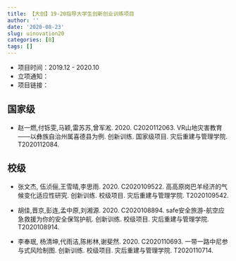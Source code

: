 ```yaml
---
title: 【大创】19-20指导大学生创新创业训练项目
author: ''
date: '2020-08-23'
slug: uinovation20
categories: [B]
tags: []
---
```


* 项目时间：2019.12 - 2020.10
* 立项通知：
* 项目链接：

## 国家级

* 赵一燃,付铄雯,马颖,雷苏苏,曾军淞. 2020. C2020112063. VR山地灾害教育——以彝族自治州属喜德县为例. 创新训练. 国家级项目. 灾后重建与管理学院. T2020112084. 


## 校级

- 张文杰, 伍浈俪,王雪晴,李思雨. 2020. C2020109522. 高高原岗巴羊经济的气候变化适应性研究. 创新训练. 校级项目. 灾后重建与管理学院. T2020109542. 

- 胡佳,晋京,彭连,孟中原,刘湘源. 2020. C2020108894. safe安全旅游-航空应急救援为你的安全保驾护航. 创新训练.  校级项目. 灾后重建与管理学院. T2020108914. 

- 李奉珉, 杨清坤,代雨洁,陈彬林,谢斐然. 2020. C2020110693. 一带一路中尼参与式风险制图. 创新训练. 校级项目. 灾后重建与管理学院. T2020110714. 
